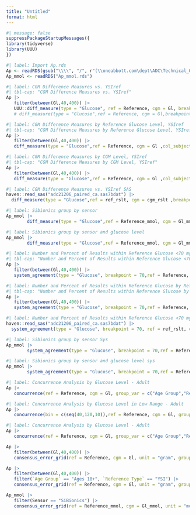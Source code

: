 ```yaml
---
title: "Untitled"
format: html
---
```


<!-- T:\Apollo\ADC-US-PMS-22222_SiBionics\Statistics\Programs\Outputs\VC -->
<!-- T:\Apollo\ADC-US-VAL-21206 iCGM Libre 2\Statistics\Reports\Canada -->

```r
#| message: false
suppressPackageStartupMessages({
library(tidyverse)
library(UUU)
})
```

```r
#| label: Import Ap.rds
Ap <- readRDS(gsub("\\\\", "/", r"(\\oneabbott.com\dept\ADC\Technical_OPS\Clinical_Affairs\Clinical Study Files\Apollo\ADC-US-VAL-21206 iCGM Libre 2\Statistics\Programs\Canada\Datasets\Ap.rds)"))
Ap_mmol <- readRDS("Ap_mmol.rds")
```

<!-- Difference Measures -->
```r
#| label: CGM Difference Measures vs. YSIref
#| tbl-cap: "CGM Difference Measures vs. YSIref"
Ap |> 
   filter(between(Gl,40,400)) |> 
   UUU::diff_measure(type = "Glucose", ref = Reference, cgm = Gl, breakpoint = 100, col_subject = `Subject ID`, group_var = c("Age Group","Reference Type"), unit = "mg/dL",reference_breakpoint = T)
   # diff_measure(type = "Glucose",ref = Reference, cgm = Gl,breakpoint = 100 ,col_subject = `Subject ID`, group_var = c("Age Group","Reference Type"), unit = "mg/dL",reference_breakpoint = T)
```

```r
#| label: CGM Difference Measures by Reference Glucose Level, YSIref
#| tbl-cap: "CGM Difference Measures by Reference Glucose Level, YSIref"
Ap |> 
   filter(between(Gl,40,400)) |> 
   diff_measure(type = "Glucose",ref = Reference, cgm = Gl ,col_subject = `Subject ID`, group_var = c("Age Group","Reference Type","Ref. Glucose Level"), unit = "mg/dL", reference_breakpoint = F)
```

```r
#| label: CGM Difference Measures by CGM Level, YSIref
#| tbl-cap: "CGM Difference Measures by CGM Level, YSIref"
Ap |> 
   filter(between(Gl,40,400)) |> 
   diff_measure(type = "Glucose",ref = Reference, cgm = Gl ,col_subject = `Subject ID`, group_var = c("Age Group","Reference Type","CGM Glucose Level"), unit = "mg/dL", reference_breakpoint = F)
```

```r
#| label: CGM Difference Measures vs. YSIref SAS
haven::read_sas("adc21206_paired_ca.sas7bdat") |> 
  diff_measure(type = "Glucose",ref = ref_rslt, cgm = cgm_rslt ,breakpoint = 100,col_subject = subjid, group_var = c("age_grp","ref_type"), unit = "mg/dL", reference_breakpoint = T)
```

```r
#| label: Sibionics group by sensor
Ap_mmol |> 
        diff_measure(type = "Glucose",ref = Reference_mmol, cgm = Gl_mmol, breakpoint = 100,col_subject = `Subject ID`, group_var = c("Sensor"), unit = "mmol/L", reference_breakpoint = F)
```

```r
#| label: Sibionics group by sensor and glucose level
Ap_mmol |> 
        diff_measure(type = "Glucose",ref = Reference_mmol, cgm = Gl_mmol, breakpoint = 100,col_subject = `Subject ID`, group_var = c("Sensor","Glucose Level(mg/dL) [mmol/L]"), unit = "mmol/L", reference_breakpoint = F)
```

<!-- System Agreement -->
```r
#| label: Number and Percent of Results within Reference Glucose <70 mg/dL
#| tbl-cap: "Number and Percent of Results within Reference Glucose <70 mg/dL"
Ap |> 
   filter(between(Gl,40,400)) |>
   system_agreement(type = "Glucose", breakpoint = 70,ref = Reference, cgm = Gl, unit = "mg/dL", group_var = c("Age Group","Reference Type"),transpose = T, wider_name = `Reference Type`)
```

```r
#| label: Number and Percent of Results within Reference Glucose by Reference Glucose Level, YSIref
#| tbl-cap: "Number and Percent of Results within Reference Glucose by Reference Glucose Level, YSIref"
Ap |> 
   filter(between(Gl,40,400)) |>
   system_agreement(type = "Glucose", breakpoint = 70,ref = Reference, cgm = Gl, unit = "mg/dL", group_var = c("Age Group","Reference Type","Ref. Glucose Level"),transpose = F)
```

```r
#| label: Number and Percent of Results within Reference Glucose <70 mg/dL SAS
haven::read_sas("adc21206_paired_ca.sas7bdat") |> 
  system_agreement(type = "Glucose", breakpoint = 70, ref = ref_rslt, cgm = cgm_rslt, group_var = c("age_grp","ref_type"), unit = "mg/dL",transpose = T, wider_name = ref_type)
```

```r
#| label: Sibionics group by sensor Sys
Ap_mmol |> 
        system_agreement(type = "Glucose", breakpoint = 70,ref = Reference_mmol, cgm = Gl_mmol, unit = "mmol/L", group_var = c("Sensor"),transpose = T, wider_name = Sensor)
```

```r
#| label: Sibionics group by sensor and glucose level sys
Ap_mmol |> 
        system_agreement(type = "Glucose", breakpoint = 70,ref = Reference_mmol, cgm = Gl_mmol, unit = "mmol/L", group_var = c("Sensor","Glucose Level(mg/dL) [mmol/L]"),transpose = F)
```

<!-- Concurrence -->
```r
#| label: Concurrence Analysis by Glucose Level - Adult
Ap |> 
   concurrence(ref = Reference, cgm = Gl, group_var = c("Age Group","Reference Type"))
```

```r
#| label: Concurrence Analysis by Glucose Level in Low Range - Adult
Ap |> 
   concurrence(bin = c(seq(40,120,10)),ref = Reference, cgm = Gl, group_var = c("Age Group","Reference Type"))
```

```r
#| label: Concurrence Analysis by Glucose Level - Adult
Ap |> 
   concurrence(ref = Reference, cgm = Gl, group_var = c("Age Group","Reference Type"),trans = T)
```

<!-- Consensus Error Grid Analysis (Consensus EGA) -->
```r
Ap |> 
   filter(between(Gl,40,400)) |>
   consensus_error_grid(ref = Reference, cgm = Gl, unit = "gram", group_var = c("Age Group","Reference Type"),show_plot = F)
```

```r
Ap |> 
   filter(between(Gl,40,400)) |>
   filter(`Age Group` == "Ages 18+", `Reference Type` == "YSI") |> 
   consensus_error_grid(ref = Reference, cgm = Gl, unit = "gram", group_var = c("Age Group","Reference Type"),show_plot = T)
```

```r
Ap_mmol |> 
   filter(Sensor == "SiBionics") |> 
   consensus_error_grid(ref = Reference_mmol, cgm = Gl_mmol, unit = "mol",show_plot = T)
```
